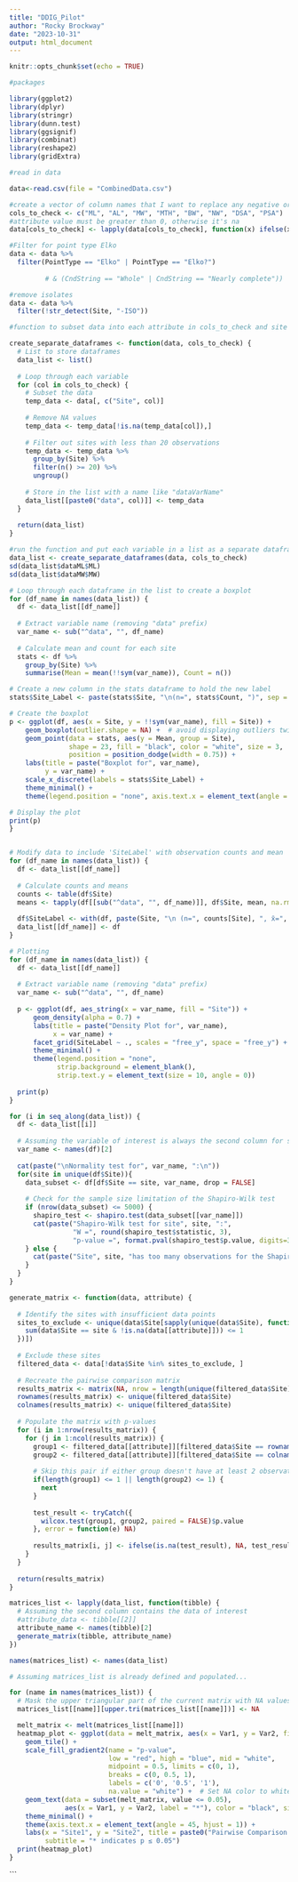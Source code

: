 ```yaml
---
title: "DDIG_Pilot"
author: "Rocky Brockway"
date: "2023-10-31"
output: html_document
---
```


```r
knitr::opts_chunk$set(echo = TRUE)
```

```r
#packages

library(ggplot2)
library(dplyr)
library(stringr)
library(dunn.test)
library(ggsignif)
library(combinat)
library(reshape2)
library(gridExtra)

```




```r
#read in data

data<-read.csv(file = "CombinedData.csv")

```

```r
#create a vector of column names that I want to replace any negative or empty values with na
cols_to_check <- c("ML", "AL", "MW", "MTH", "BW", "NW", "DSA", "PSA")  # Add more columns as necessary
#attribute value must be greater than 0, otherwise it's na
data[cols_to_check] <- lapply(data[cols_to_check], function(x) ifelse(x < 0, NA, x))
```



```r
#Filter for point type Elko
data <- data %>%
  filter(PointType == "Elko" | PointType == "Elko?") 
          
         # & (CndString == "Whole" | CndString == "Nearly complete"))

#remove isolates
data <- data %>%
  filter(!str_detect(Site, "-ISO"))
```

```r
#function to subset data into each attribute in cols_to_check and site number

create_separate_dataframes <- function(data, cols_to_check) {
  # List to store dataframes
  data_list <- list()
  
  # Loop through each variable
  for (col in cols_to_check) {
    # Subset the data
    temp_data <- data[, c("Site", col)]
    
    # Remove NA values
    temp_data <- temp_data[!is.na(temp_data[col]),]
    
    # Filter out sites with less than 20 observations
    temp_data <- temp_data %>%
      group_by(Site) %>%
      filter(n() >= 20) %>%
      ungroup()
    
    # Store in the list with a name like "dataVarName"
    data_list[[paste0("data", col)]] <- temp_data
  }
  
  return(data_list)
}

```

```r
#run the function and put each variable in a list as a separate dataframe
data_list <- create_separate_dataframes(data, cols_to_check)
sd(data_list$dataML$ML)
sd(data_list$dataMW$MW)
```


```r


# Loop through each dataframe in the list to create a boxplot
for (df_name in names(data_list)) {
  df <- data_list[[df_name]]
  
  # Extract variable name (removing "data" prefix)
  var_name <- sub("^data", "", df_name)
  
  # Calculate mean and count for each site
  stats <- df %>% 
    group_by(Site) %>%
    summarise(Mean = mean(!!sym(var_name)), Count = n())

# Create a new column in the stats dataframe to hold the new label
stats$Site_Label <- paste(stats$Site, "\n(n=", stats$Count, ")", sep = "")

# Create the boxplot
p <- ggplot(df, aes(x = Site, y = !!sym(var_name), fill = Site)) +
    geom_boxplot(outlier.shape = NA) +  # avoid displaying outliers twice
    geom_point(data = stats, aes(y = Mean, group = Site),
               shape = 23, fill = "black", color = "white", size = 3,
               position = position_dodge(width = 0.75)) +
    labs(title = paste("Boxplot for", var_name),
         y = var_name) +
    scale_x_discrete(labels = stats$Site_Label) +
    theme_minimal() +
    theme(legend.position = "none", axis.text.x = element_text(angle = 45, hjust = 1))

# Display the plot
print(p)
}



```


```r
# Modify data to include 'SiteLabel' with observation counts and mean
for (df_name in names(data_list)) {
  df <- data_list[[df_name]]
  
  # Calculate counts and means
  counts <- table(df$Site)
  means <- tapply(df[[sub("^data", "", df_name)]], df$Site, mean, na.rm = TRUE)  # mean for specific variable
  
  df$SiteLabel <- with(df, paste(Site, "\n (n=", counts[Site], ", x̄=", round(means[Site], 0), ")", sep=""))
  data_list[[df_name]] <- df
}

# Plotting
for (df_name in names(data_list)) {
  df <- data_list[[df_name]]
  
  # Extract variable name (removing "data" prefix)
  var_name <- sub("^data", "", df_name)
  
  p <- ggplot(df, aes_string(x = var_name, fill = "Site")) +
      geom_density(alpha = 0.7) +
      labs(title = paste("Density Plot for", var_name),
           x = var_name) +
      facet_grid(SiteLabel ~ ., scales = "free_y", space = "free_y") +
      theme_minimal() +
      theme(legend.position = "none", 
            strip.background = element_blank(), 
            strip.text.y = element_text(size = 10, angle = 0))
  
  print(p)
}


```



```r
for (i in seq_along(data_list)) {
  df <- data_list[[i]]
  
  # Assuming the variable of interest is always the second column for simplicity
  var_name <- names(df)[2]
  
  cat(paste("\nNormality test for", var_name, ":\n"))
  for(site in unique(df$Site)){
    data_subset <- df[df$Site == site, var_name, drop = FALSE]
    
    # Check for the sample size limitation of the Shapiro-Wilk test
    if (nrow(data_subset) <= 5000) {
      shapiro_test <- shapiro.test(data_subset[[var_name]])
      cat(paste("Shapiro-Wilk test for site", site, ":", 
                "W =", round(shapiro_test$statistic, 3), 
                "p-value =", format.pval(shapiro_test$p.value, digits=3), "\n"))
    } else {
      cat(paste("Site", site, "has too many observations for the Shapiro-Wilk test. Consider sampling or an alternative test.\n"))
    }
  }
}


```


```r
generate_matrix <- function(data, attribute) {
  
  # Identify the sites with insufficient data points
  sites_to_exclude <- unique(data$Site[sapply(unique(data$Site), function(site) {
    sum(data$Site == site & !is.na(data[[attribute]])) <= 1
  })])
  
  # Exclude these sites
  filtered_data <- data[!data$Site %in% sites_to_exclude, ]
  
  # Recreate the pairwise comparison matrix
  results_matrix <- matrix(NA, nrow = length(unique(filtered_data$Site)), ncol = length(unique(filtered_data$Site)))
  rownames(results_matrix) <- unique(filtered_data$Site)
  colnames(results_matrix) <- unique(filtered_data$Site)
  
  # Populate the matrix with p-values
  for (i in 1:nrow(results_matrix)) {
    for (j in 1:ncol(results_matrix)) {
      group1 <- filtered_data[[attribute]][filtered_data$Site == rownames(results_matrix)[i]]
      group2 <- filtered_data[[attribute]][filtered_data$Site == colnames(results_matrix)[j]]
      
      # Skip this pair if either group doesn't have at least 2 observations
      if(length(group1) <= 1 || length(group2) <= 1) {
        next
      }
      
      test_result <- tryCatch({
        wilcox.test(group1, group2, paired = FALSE)$p.value
      }, error = function(e) NA)
      
      results_matrix[i, j] <- ifelse(is.na(test_result), NA, test_result)
    }
  }
  
  return(results_matrix)
}


```


```r
matrices_list <- lapply(data_list, function(tibble) {
  # Assuming the second column contains the data of interest
  #attribute_data <- tibble[[2]]
  attribute_name <- names(tibble)[2]
  generate_matrix(tibble, attribute_name)
})

names(matrices_list) <- names(data_list)

```






```r
# Assuming matrices_list is already defined and populated...

for (name in names(matrices_list)) {
  # Mask the upper triangular part of the current matrix with NA values
  matrices_list[[name]][upper.tri(matrices_list[[name]])] <- NA

  melt_matrix <- melt(matrices_list[[name]])
  heatmap_plot <- ggplot(data = melt_matrix, aes(x = Var1, y = Var2, fill = value)) +
    geom_tile() +
    scale_fill_gradient2(name = "p-value", 
                         low = "red", high = "blue", mid = "white",
                         midpoint = 0.5, limits = c(0, 1),
                         breaks = c(0, 0.5, 1),
                         labels = c('0', '0.5', '1'),
                         na.value = "white") +  # Set NA color to white
    geom_text(data = subset(melt_matrix, value <= 0.05), 
              aes(x = Var1, y = Var2, label = "*"), color = "black", size = 6) +
    theme_minimal() +
    theme(axis.text.x = element_text(angle = 45, hjust = 1)) +
    labs(x = "Site1", y = "Site2", title = paste0("Pairwise Comparison Heatmap (Wilcoxon Test) - ", name),
         subtitle = "* indicates p ≤ 0.05")
  print(heatmap_plot)
}

```


```


